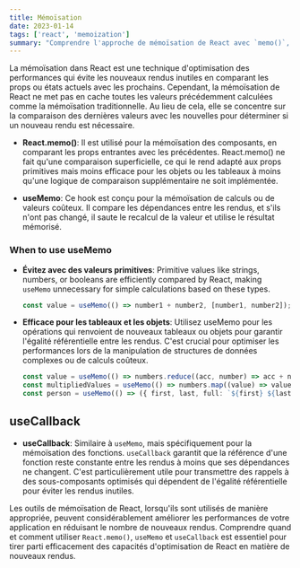 ```yaml
---
title: Mémoïsation
date: 2023-01-14
tags: ['react', 'memoization']
summary: "Comprendre l'approche de mémoïsation de React avec `memo()`, `useMemo` et `useCallback`, et des directives sur leur utilisation optimale pour améliorer les performances en évitant les nouveaux rendus inutiles."
---
```


La mémoïsation dans React est une technique d'optimisation des performances qui évite les nouveaux rendus inutiles en comparant les props ou états actuels avec les prochains. Cependant, la mémoïsation de React ne met pas en cache toutes les valeurs précédemment calculées comme la mémoïsation traditionnelle. Au lieu de cela, elle se concentre sur la comparaison des dernières valeurs avec les nouvelles pour déterminer si un nouveau rendu est nécessaire.

- **React.memo()**: Il est utilisé pour la mémoïsation des composants, en comparant les props entrantes avec les précédentes. React.memo() ne fait qu'une comparaison superficielle, ce qui le rend adapté aux props primitives mais moins efficace pour les objets ou les tableaux à moins qu'une logique de comparaison supplémentaire ne soit implémentée.

- **useMemo**: Ce hook est conçu pour la mémoïsation de calculs ou de valeurs coûteux. Il compare les dépendances entre les rendus, et s'ils n'ont pas changé, il saute le recalcul de la valeur et utilise le résultat mémorisé.

### When to use useMemo

- **Évitez avec des valeurs primitives**: Primitive values like strings, numbers, or booleans are efficiently compared by React, making `useMemo` unnecessary for simple calculations based on these types.

    ```ts
    const value = useMemo(() => number1 + number2, [number1, number2]);
    ```

- **Efficace pour les tableaux et les objets**: Utilisez useMemo pour les opérations qui renvoient de nouveaux tableaux ou objets pour garantir l'égalité référentielle entre les rendus. C'est crucial pour optimiser les performances lors de la manipulation de structures de données complexes ou de calculs coûteux.

    ```ts
    const value = useMemo(() => numbers.reduce((acc, number) => acc + number, 0), [numbers]);
    const multipliedValues = useMemo(() => numbers.map((value) => value * 100), [numbers]);
    const person = useMemo(() => ({ first, last, full: `${first} ${last}` }), [first, last]);
    ```

## useCallback

- **useCallback**: Similaire à `useMemo`, mais spécifiquement pour la mémoïsation des fonctions. `useCallback` garantit que la référence d'une fonction reste constante entre les rendus à moins que ses dépendances ne changent. C'est particulièrement utile pour transmettre des rappels à des sous-composants optimisés qui dépendent de l'égalité référentielle pour éviter les rendus inutiles.

Les outils de mémoïsation de React, lorsqu'ils sont utilisés de manière appropriée, peuvent considérablement améliorer les performances de votre application en réduisant le nombre de nouveaux rendus. Comprendre quand et comment utiliser `React.memo()`, `useMemo` et `useCallback` est essentiel pour tirer parti efficacement des capacités d'optimisation de React en matière de nouveaux rendus.

